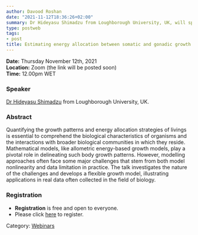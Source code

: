 ```yaml
---
author: Davood Roshan
date: "2021-11-12T18:36:26+02:00"
summary: Dr Hideyasu Shimadzu from Loughborough University, UK, will speak on the nature of the challenges associated with quantifying the growth patterns and energy allocation strategies of living organisms and the interactions with broader biological communities in which they reside.
type: postweb
tags:
- post
title: Estimating energy allocation between somatic and gonadic growth
---
```

**Date:** Thursday November 12th, 2021 <br>
**Location:** Zoom (the link will be posted soon) <br>
**Time:** 12.00pm WET <br>


### Speaker
[Dr Hideyasu Shimadzu](https://www.lboro.ac.uk/departments/maths/staff/hideyasu-shimadzu/) from Loughborough University, UK.


### Abstract
Quantifying the growth patterns and energy allocation strategies of livings is essential to comprehend the biological characteristics of organisms and the interactions with broader biological communities in which they reside. Mathematical models, like allometric energy-based growth models, play a pivotal role in delineating such body growth patterns. However, modelling approaches often face some major challenges that stem from both model nonlinearity and data limitation in practice. The talk investigates the nature of the challenges and develops a flexible growth model, illustrating applications in real data often collected in the field of biology.

### Registration
- **Registration** is free and open to everyone. 
- Please click [here](https://www.eventbrite.ie/e/y-isa-webinar-series-energy-allocation-between-somatic-and-gonadic-growth-tickets-203112684507) to register.

Category: [<u>Webinars</u>](/webinars/)
